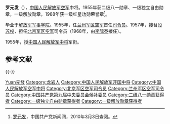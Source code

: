 {{Otheruses|other=名为罗元发的其他人物|罗应兆}}
{{noteTA
|1 = zh:蒋介石;zh-hans:蒋介石;zh-hant:蒋介石;zh-tw:蔣中正;zh-hk:蒋介石;zh-mo:蒋介石;
|2 = zh:斯大林;zh-hans:斯大林;zh-hk:史太林;zh-tw:史達林;
|3 = zh-cn:朝鲜战争; zh-sg:韩战; zh-tw:韓戰; zh-hk:韓戰;
}}
{{Infobox_officeholder
|name = 罗元发
|image name = Luoyuanfa1955.jpg
|width = 200
|now = 
|period = 
|Sex =
|different name = 
|party = {{中国共产党}}
|nationality = {{PRC}}
|Native place =
|date of birth = {{birth date|1910|11|15}}
|place of birth = {{QING}}[[福建省|福建省]][[龙岩县|龙岩县]]
|date of death = {{Death date and age|2010|5|10|1910|11|15}}
|place of death = {{PRC}}[[北京市|北京市]]
|religion = [[共产主义|共产主义]]
|spouse = 
|relatives = 
|educate = 
* 1954年，[[南京军事学院|南京军事学院]]
|past =
* 闽西红军学校学习后任红12军特务连排长、政治指导员，红5军团第13军连政治指导员、军直属队中共总支书记
* 红9军团第14师42团代理政委兼政治处主任，红3军团第5师15团政委，红3军团保卫局执行科科长
* 红1军团第1师1团政治委员，红1师政治部主任
* 八路军第115师独立团政治处主任，独立第1师政治部主任
* 晋察冀军区第一军分区政治部主任、政治委员
* [[雁北指挥部|雁北指挥部]]政治委员兼中共雁北地委书记
* 陕甘宁晋绥联防军教导第二旅政治委员
* 陕甘宁晋绥联防军教导旅旅长兼政委，西北野战军第6纵队司令员，解放军第6军军长
* 北京军区空军司令员、北京军区副司令员兼军区空军司令员
* 1968年9月，解放军空军副司令员兼国防科学技术委员会副主任
|work =
* 《战斗在大西北》
* 《罗元发回忆录》
}}

'''罗元发'''（{{bd|1910年|11月15日|2010年|5月10日|catIdx=Luo羅元發}}），[[中国人民解放军空军|中国人民解放军空军]]中将。1955年获二级八一勋章、一级独立自由勋章，一级解放勋章，1988年获一级红星功勋荣誉章<ref name="官方">[http://dangshi.people.com.cn/GB/165617/165618/166491/167908/9975054.html 罗元发]，中国共产党新闻网，2010年3月3日查阅。</ref>。

毕业于[[解放军军事学院|解放军军事学院]]。1955年，任[[兰州军区空军|兰州军区空军]]首任[[司令员|司令员]]。1957年，接替[[段苏权|段苏权]]，担任[[北京军区空军|北京军区空军]]司令员（1968年，由[[李际泰|李际泰]]接任）。

1955年，授[[中国人民解放军中将|中国人民解放军中将]]军衔。

== 参考文献 ==
{{Reflist}}

{{-}}
{{start box}}
{{s-mil|pla}}
{{s-new}}
{{s-title|[[中国人民解放军|中国人民解放军]][[兰州军区空军|兰州军区空军]][[司令员|司令员]]|1955年5月－1957年9月}}
{{s-after|[[杨焕民|杨焕民]]}}
{{succession box|[[段苏权|段苏权]]|[[李际泰|李际泰]]|[[中国人民解放军|中国人民解放军]][[北京军区空军|北京军区空军]]司令员|1957年3月－1968年9月}}
{{end box}}

{{中國人民解放軍開國中將}}

{{Authority control}}
{{DEFAULTSORT:Luo羅元發}}
[[Category:罗姓|Yuan元發]]
[[Category:龙岩人|Category:龙岩人]]
[[Category:中国人民解放军开国中将|Category:中国人民解放军开国中将]]
[[Category:中国人民解放军空军中将|Category:中国人民解放军空军中将]]
[[Category:北京军区空军司令员|Category:北京军区空军司令员]]
[[Category:兰州军区空军司令员|Category:兰州军区空军司令员]]
[[Category:中国共产党第九届中央委员会候补委员|Category:中国共产党第九届中央委员会候补委员]]
[[Category:二级八一勋章获得者|Category:二级八一勋章获得者]]
[[Category:一级独立自由勋章获得者|Category:一级独立自由勋章获得者]]
[[Category:一级解放勋章获得者|Category:一级解放勋章获得者]]